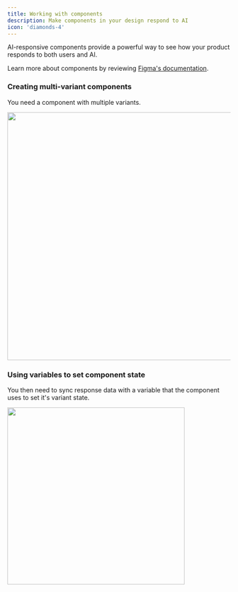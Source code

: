```yaml
---
title: Working with components
description: Make components in your design respond to AI
icon: 'diamonds-4'
---
```


AI-responsive components provide a powerful way to see how your product responds to both users and AI.

Learn more about components by reviewing [Figma's documentation](https://help.figma.com/hc/en-us/articles/360038662654-Guide-to-components-in-Figma).

### Creating multi-variant components

You need a component with multiple variants.

<Frame>
  <img width="560px" src="/images/component-variants.png" />
</Frame>

### Using variables to set component state

You then need to sync response data with a variable that the component uses to set it's variant state.

<Frame>
  <img width="400px" src="/images/sync-variable.png" />
</Frame>
